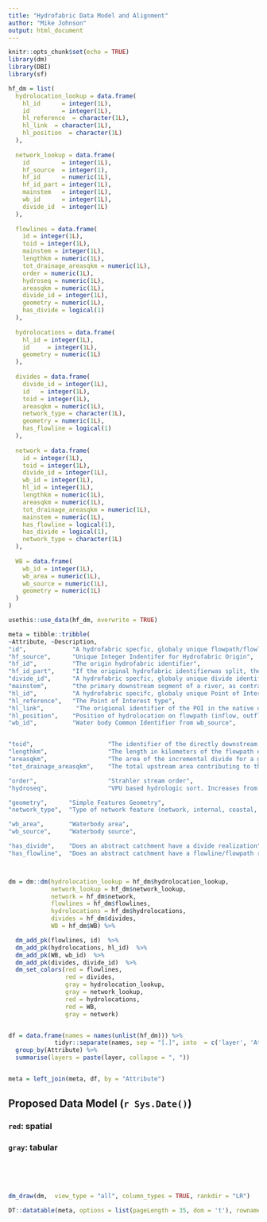 ```yaml
---
title: "Hydrofabric Data Model and Alignment"
author: "Mike Johnson"
output: html_document
---
```


```r
knitr::opts_chunk$set(echo = TRUE)
library(dm)
library(DBI)
library(sf)
```

```r
hf_dm = list(
  hydrolocation_lookup = data.frame(
    hl_id      = integer(1L),
    id         = integer(1L),
    hl_reference  = character(1L),
    hl_link  = character(1L),
    hl_position  = character(1L)
  ),
  
  network_lookup = data.frame(
    id         = integer(1L),
    hf_source  = integer(1),
    hf_id      = numeric(1L),
    hf_id_part = integer(1L),
    mainstem   = integer(1L),
    wb_id      = integer(1L),
    divide_id  = integer(1L)
  ),
  
  flowlines = data.frame(
    id = integer(1L),
    toid = integer(1L),
    mainstem = integer(1L),
    lengthkm = numeric(1L),
    tot_drainage_areasqkm = numeric(1L),
    order = numeric(1L),
    hydroseq = numeric(1L),
    areasqkm = numeric(1L),
    divide_id = integer(1L),
    geometry = numeric(1L),
    has_divide = logical(1)
  ),
  
  hydrolocations = data.frame(
    hl_id = integer(1L),
    id     = integer(1L),
    geometry = numeric(1L)
  ),
  
  divides = data.frame(
    divide_id = integer(1L),
    id   = integer(1L),
    toid = integer(1L),
    areasqkm = numeric(1L),
    network_type = character(1L),
    geometry = numeric(1L),
    has_flowline = logical(1)
  ),
  
  network = data.frame(
    id = integer(1L),
    toid = integer(1L),
    divide_id = integer(1L),
    wb_id = integer(1L),
    hl_id = integer(1L),
    lengthkm = numeric(1L),
    areasqkm = numeric(1L),
    tot_drainage_areasqkm = numeric(1L),
    mainstem = numeric(1L),
    has_flowline = logical(1),
    has_divide = logical(1),
    network_type = character(1L)
  ),
  
  WB = data.frame(
    wb_id = integer(1L),
    wb_area = numeric(1L),
    wb_source = numeric(1L),
    geometry = numeric(1L)
  )
)

usethis::use_data(hf_dm, overwrite = TRUE)

meta = tibble::tribble(
~Attribute, ~Description,
"id",             "A hydrofabric specfic, globaly unique flowpath/flowline identifier",
"hf_source",      "Unique Integer Indentifer for Hydrofabric Origin",
"hf_id",          "The origin hydrofabric identifier",
"hf_id_part",     "If the original hydrofabric identifierwas split, the subpart. Parts increase from outlet to inlet",
"divide_id",      "A hydrofabric specfic, globaly unique divide identifier",
"mainstem",       "the primary downstream segment of a river, as contrasted to its tributaries",
"hl_id",          "A hydrofabric specifc, globaly unique Point of Interest identifier",
"hl_reference",   "The Point of Interest type",
"hl_link",         "The origional identifier of the POI in the native dataset. Ideally a URI",
"hl_position",    "Position of hydrolocation on flowpath (inflow, outflow, along)",
"wb_id",          "Water body Common Identifier from wb_source",


"toid",                     "The identifier of the directly downstream flowpath/flowline",
"lengthkm",                 "The length in kilometers of the flowpath element",
"areasqkm",                 "The area of the incremental divide for a given flowpath/flowline",
"tot_drainage_areasqkm",    "The total upstream area contributing to the flowpath/flowline",

"order",                    "Strahler stream order",
"hydroseq",                 "VPU based hydrologic sort. Increases from downstream to upstream",

"geometry",      "Simple Features Geometry",
"network_type",  "Type of network feature (network, internal, coastal, connector), previously was divide_type",

"wb_area",       "Waterbody area",
"wb_source",     "Waterbody source",

"has_divide",    "Does an abstract catchment have a divide realization",
"has_flowline",  "Does an abstract catchment have a flowline/flowpath realization")



dm = dm::dm(hydrolocation_lookup = hf_dm$hydrolocation_lookup,
            network_lookup = hf_dm$network_lookup,
            network = hf_dm$network,
            flowlines = hf_dm$flowlines,
            hydrolocations = hf_dm$hydrolocations,
            divides = hf_dm$divides,
            WB = hf_dm$WB) %>% 

  dm_add_pk(flowlines, id)  %>% 
  dm_add_pk(hydrolocations, hl_id)  %>% 
  dm_add_pk(WB, wb_id)  %>% 
  dm_add_pk(divides, divide_id)  %>% 
  dm_set_colors(red = flowlines, 
                red = divides,
                gray = hydrolocation_lookup, 
                gray = network_lookup, 
                red = hydrolocations,
                red = WB, 
                gray = network)


df = data.frame(names = names(unlist(hf_dm))) %>% 
             tidyr::separate(names, sep = "[.]", into  = c('layer', 'Attribute')) %>% 
  group_by(Attribute) %>% 
  summarise(layers = paste(layer, collapse = ", "))


meta = left_join(meta, df, by = "Attribute")

```


## Proposed Data Model (`r Sys.Date()`)

### `red`: spatial
### `gray`: tabular

<br><br><br>

```r
dm_draw(dm,  view_type = "all", column_types = TRUE, rankdir = "LR")
```

```r
DT::datatable(meta, options = list(pageLength = 35, dom = 't'), rownames = FALSE)
```